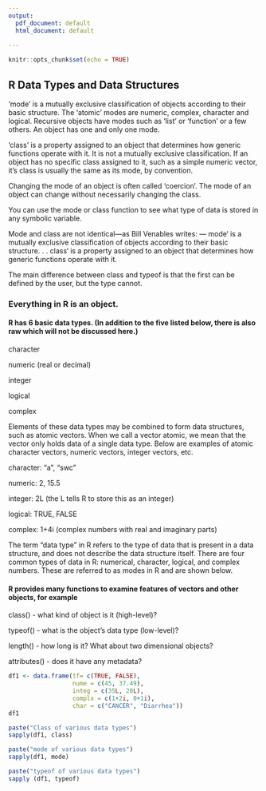 ```yaml
---
output:
  pdf_document: default
  html_document: default
  
---
```


```r
knitr::opts_chunk$set(echo = TRUE)

```
## R Data Types and Data Structures

'mode' is a mutually exclusive classification of objects according to their basic structure. The 'atomic' modes are numeric, complex, character and logical. Recursive objects have modes such as 'list' or 'function' or a few others. An object has one and only one mode.

'class' is a property assigned to an object that determines how generic functions operate with it. It is not a mutually exclusive classification. If an object has no specific class assigned to it, such as a simple numeric vector, it's class is usually the same as its mode, by convention.

Changing the mode of an object is often called 'coercion'. The mode of an object can change without necessarily changing the class.

You can use the mode or class function to see what type of data is stored in any symbolic
variable.

Mode and class are not identical—as Bill Venables writes: ― mode‘ is a mutually exclusive classification of
objects according to their basic structure. . . class‘ is a property assigned to an object that determines how generic
functions operate with it.


The main difference between class and typeof is that the first can be defined by the user, but the type cannot.

### Everything in R is an object.

#### R has 6 basic data types. (In addition to the five listed below, there is also raw which will not be discussed here.)

character

numeric (real or decimal)

integer

logical

complex

Elements of these data types may be combined to form data structures, such as atomic vectors. When we call a vector atomic, we mean that the vector only holds data of a single data type. Below are examples of atomic character vectors, numeric vectors, integer vectors, etc.

character: "a", "swc"

numeric: 2, 15.5


integer: 2L (the L tells R to store this as an integer)

logical: TRUE, FALSE

complex: 1+4i (complex numbers with real and imaginary parts)


The term "data type" in R refers to the type of data that is present in a data structure, and does
not describe the data structure itself. There are four common types of data in R: numerical,
character, logical, and complex numbers. These are referred to as modes in R and are shown
below.

#### R provides many functions to examine features of vectors and other objects, for example

class() - what kind of object is it (high-level)?

typeof() - what is the object’s data type (low-level)?

length() - how long is it? What about two dimensional objects?

attributes() - does it have any metadata?


```r
df1 <- data.frame(tf= c(TRUE, FALSE), 
                  nume = c(45, 37.49),
                  integ = c(35L, 20L),
                  complx = c(1+2i, 0+1i),
                  char = c("CANCER", "Diarrhea"))
df1

```

```r
paste("Class of various data types")
sapply(df1, class)

paste("mode of various data types")
sapply(df1, mode)

paste("typeof of various data types")
sapply (df1, typeof)

```
